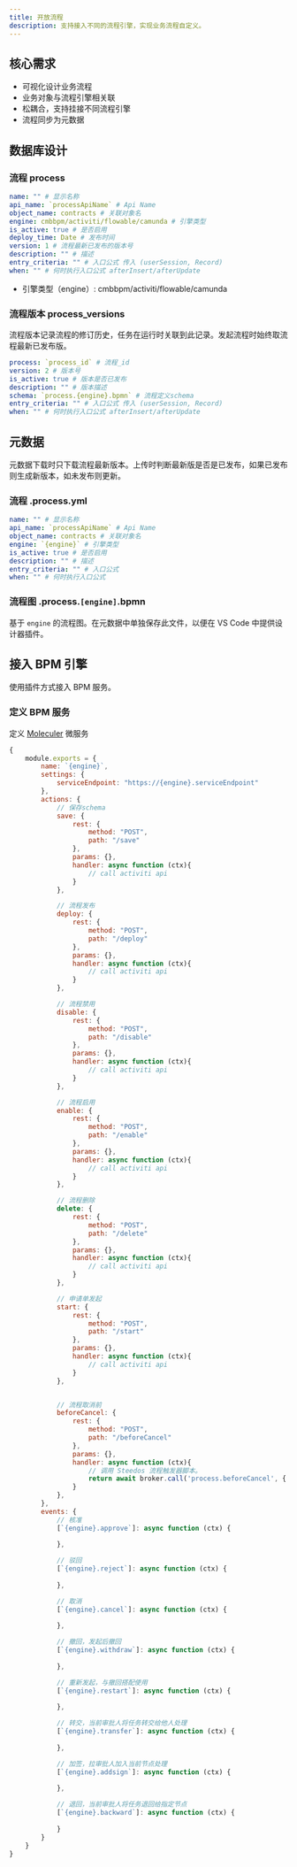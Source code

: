 ```yaml
---
title: 开放流程
description: 支持接入不同的流程引擎，实现业务流程自定义。
---
```


## 核心需求

- 可视化设计业务流程
- 业务对象与流程引擎相关联
- 松耦合，支持挂接不同流程引擎
- 流程同步为元数据

## 数据库设计

### 流程 process

```yml
name: "" # 显示名称
api_name: `processApiName` # Api Name
object_name: contracts # 关联对象名
engine: cmbbpm/activiti/flowable/camunda # 引擎类型
is_active: true # 是否启用
deploy_time: Date # 发布时间
version: 1 # 流程最新已发布的版本号
description: "" # 描述
entry_criteria: "" # 入口公式 传入 (userSession, Record)
when: "" # 何时执行入口公式 afterInsert/afterUpdate
```

- 引擎类型（engine）: cmbbpm/activiti/flowable/camunda 

### 流程版本 process_versions

流程版本记录流程的修订历史，任务在运行时关联到此记录。发起流程时始终取流程最新已发布版。

```yml
process: `process_id` # 流程_id
version: 2 # 版本号
is_active: true # 版本是否已发布
description: "" # 版本描述
schema: `process.{engine}.bpmn` # 流程定义schema
entry_criteria: "" # 入口公式 传入 (userSession, Record)
when: "" # 何时执行入口公式 afterInsert/afterUpdate
```

## 元数据

元数据下载时只下载流程最新版本。上传时判断最新版是否是已发布，如果已发布则生成新版本，如未发布则更新。

### 流程 .process.yml

```yml
name: "" # 显示名称
api_name: `processApiName` # Api Name
object_name: contracts # 关联对象名
engine: `{engine}` # 引擎类型
is_active: true # 是否启用
description: "" # 描述
entry_criteria: "" # 入口公式
when: "" # 何时执行入口公式
```

### 流程图 .process.`[engine]`.bpmn

基于 `engine` 的流程图。在元数据中单独保存此文件，以便在 VS Code 中提供设计器插件。

## 接入 BPM 引擎

使用插件方式接入 BPM 服务。

### 定义 BPM 服务

定义 [Moleculer](https://moleculer.services/docs/0.14/services.html) 微服务

```js
{
    module.exports = {
        name: `{engine}`,
        settings: {
            serviceEndpoint: "https://{engine}.serviceEndpoint"
        },
        actions: {
            // 保存schema
            save: {
                rest: {
                    method: "POST",
                    path: "/save"
                },
                params: {},
                handler: async function (ctx){
                    // call activiti api
                }
            },

            // 流程发布
            deploy: {
                rest: {
                    method: "POST",
                    path: "/deploy"
                },
                params: {},
                handler: async function (ctx){
                    // call activiti api
                }
            },

            // 流程禁用
            disable: {
                rest: {
                    method: "POST",
                    path: "/disable"
                },
                params: {},
                handler: async function (ctx){
                    // call activiti api
                }
            },

            // 流程启用
            enable: {
                rest: {
                    method: "POST",
                    path: "/enable"
                },
                params: {},
                handler: async function (ctx){
                    // call activiti api
                }
            },

            // 流程删除
            delete: {
                rest: {
                    method: "POST",
                    path: "/delete"
                },
                params: {},
                handler: async function (ctx){
                    // call activiti api
                }
            },

            // 申请单发起
            start: {
                rest: {
                    method: "POST",
                    path: "/start"
                },
                params: {},
                handler: async function (ctx){
                    // call activiti api
                }
            },


            // 流程取消前
            beforeCancel: {
                rest: {
                    method: "POST",
                    path: "/beforeCancel"
                },
                params: {},
                handler: async function (ctx){
                    // 调用 Steedos 流程触发器脚本。
                    return await broker.call('process.beforeCancel', { event, context })
                }
            },
        },
        events: {
            // 核准
            [`{engine}.approve`]: async function (ctx) {
                
            },

            // 驳回
            [`{engine}.reject`]: async function (ctx) {
                
            },

            // 取消
            [`{engine}.cancel`]: async function (ctx) {
                
            },

            // 撤回，发起后撤回
            [`{engine}.withdraw`]: async function (ctx) {
                
            },

            // 重新发起，与撤回搭配使用
            [`{engine}.restart`]: async function (ctx) {
                
            },

            // 转交，当前审批人将任务转交给他人处理
            [`{engine}.transfer`]: async function (ctx) {
                
            },

            // 加签，拉审批人加入当前节点处理
            [`{engine}.addsign`]: async function (ctx) {
                
            },

            // 退回，当前审批人将任务退回给指定节点
            [`{engine}.backward`]: async function (ctx) {
                
            }
        }
    }
}
```

